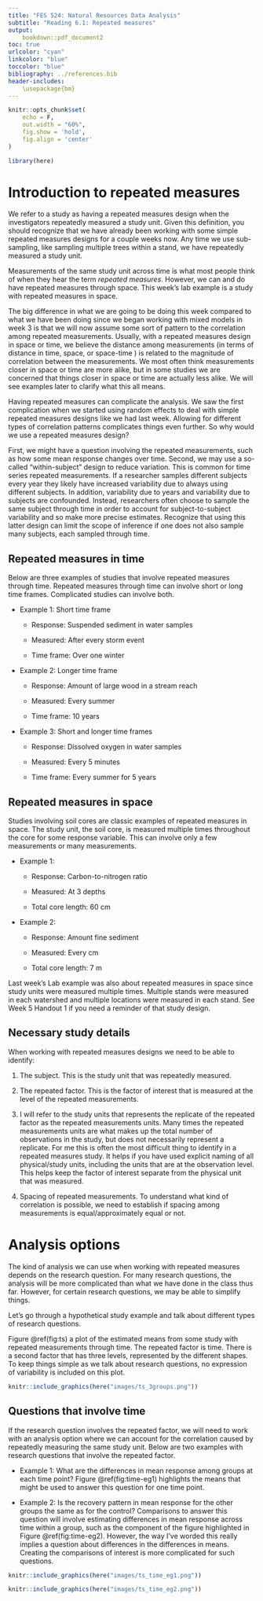```yaml
---
title: "FES 524: Natural Resources Data Analysis"
subtitle: "Reading 6.1: Repeated measures"
output:
    bookdown::pdf_document2
toc: true
urlcolor: "cyan"
linkcolor: "blue"
toccolor: "blue"
bibliography: ../references.bib
header-includes:
    \usepackage{bm}
---
```


```r

knitr::opts_chunk$set(
    echo = F,
    out.width = "60%",
    fig.show = 'hold',
    fig.align = 'center'
)

library(here)

```


# Introduction to repeated measures

We refer to a study as having a repeated measures design when the investigators repeatedly measured a study unit.  Given this definition, you should recognize that we have already been working with some simple repeated measures designs for a couple weeks now.  Any time we use sub-sampling, like sampling multiple trees within a stand, we have repeatedly measured a study unit.

Measurements of the same study unit across time is what most people think of when they hear the term *repeated measures*.  However, we can and do have repeated measures through space.  This week's lab example is a study with repeated measures in space.  

The big difference in what we are going to be doing this week compared to what we have been doing since we began working with mixed models in week 3 is that we will now assume some sort of pattern to the correlation among repeated measurements.  Usually, with a repeated measures design in space or time, we believe the distance among measurements (in terms of distance in time, space, or space-time \includegraphics[height=12pt]{../images/einstein.jpeg}) is related to the magnitude of correlation between the measurements.  We most often think measurements closer in space or time are more alike, but in some studies we are concerned that things closer in space or time are actually less alike.  We will see examples later to clarify what this all means.

Having repeated measures can complicate the analysis.  We saw the first complication when we started using random effects to deal with simple repeated measures designs like we had last week.  Allowing for different types of correlation patterns complicates things even further.  So why would we use a repeated measures design?

First, we might have a question involving the repeated measurements, such as how some mean response changes over time.  Second, we may use a so-called "within-subject" design to reduce variation.  This is common for time series repeated measurements.  If a researcher samples different subjects every year they likely have increased variability due to always using different subjects.  In addition, variability due to years and variability due to subjects are confounded.  Instead, researchers often choose to sample the same subject through time in order to account for subject-to-subject variability and so make more precise estimates.  Recognize that using this latter design can limit the scope of inference if one does not also sample many subjects, each sampled through time.


## Repeated measures in time

Below are three examples of studies that involve repeated measures through time.  Repeated measures through time can involve short or long time frames.  Complicated studies can involve both.

- Example 1: Short time frame

    - Response: Suspended sediment in water samples
    
    - Measured: After every storm event
    
    - Time frame: Over one winter
    
- Example 2: Longer time frame

    - Response: Amount of large wood in a stream reach

    - Measured: Every summer
    
    - Time frame: 10 years


- Example 3: Short and longer time frames

    - Response: Dissolved oxygen in water samples

    - Measured: Every 5 minutes
    
    - Time frame: Every summer for 5 years

## Repeated measures in space

Studies involving soil cores are classic examples of repeated measures in space.  The study unit, the soil core, is measured multiple times throughout the core for some response variable.  This can involve only a few measurements or many measurements.

- Example 1:

    - Response: Carbon-to-nitrogen ratio

    - Measured: At 3 depths

    - Total core length: 60 cm

- Example 2:

    - Response: Amount fine sediment

    - Measured: Every cm

    - Total core length: 7 m

Last week's Lab example was also about repeated measures in space since study units were measured multiple times.  Multiple stands were measured in each watershed and multiple locations were measured in each stand.  See Week 5 Handout 1 if you need a reminder of that study design.  


## Necessary study details

When working with repeated measures designs we need to be able to identify:

1.	The subject.  This is the study unit that was repeatedly measured.  

2.	The repeated factor.  This is the factor of interest that is measured at the level of the repeated measurements.

3.	I will refer to the study units that represents the replicate of the repeated factor as the repeated measurements units.  Many times the repeated measurements units are what makes up the total number of observations in the study, but does not necessarily represent a replicate. For me this is often the most difficult thing to identify in a repeated measures study.  It helps if you have used explicit naming of all physical/study units, including the units that are at the observation level.  This helps keep the factor of interest separate from the physical unit that was measured.

4. Spacing of repeated measurements.  To understand what kind of correlation is possible, we need to establish if spacing among measurements is equal/approximately equal or not.

# Analysis options

The kind of analysis we can use when working with repeated measures depends on the research question.  For many research questions, the analysis will be more complicated than what we have done in the class thus far.  However, for certain research questions, we may be able to simplify things.  

Let's go through a hypothetical study example and talk about different types of research questions.

Figure \@ref(fig:ts) a plot of the estimated means from some study with repeated measurements through time.  The repeated factor is time.  There is a second factor that has three levels, represented by the different shapes.  To keep things simple as we talk about research questions, no expression of variability is included on this plot.  

```r
knitr::include_graphics(here("images/ts_3groups.png"))
```

## Questions that involve time

If the research question involves the repeated factor, we will need to work with an analysis option where we can account for the correlation caused by repeatedly measuring the same study unit.  Below are two examples with research questions that involve the repeated factor.


- Example 1: What are the differences in mean response among groups at each time point? Figure \@ref(fig:time-eg1) highlights the means that might be used to answer this question for one time point.


- Example 2: Is the recovery pattern in mean response for the other groups the same as for the control? Comparisons to answer this question will involve estimating differences in mean response across time within a group, such as the component of the figure highlighted in Figure \@ref(fig:time-eg2).  However, the way I’ve worded this really implies a question about differences in the differences in means.  Creating the comparisons of interest is more complicated for such questions.


```r
knitr::include_graphics(here("images/ts_time_eg1.png"))
```

```r
knitr::include_graphics(here("images/ts_time_eg2.png"))
```

